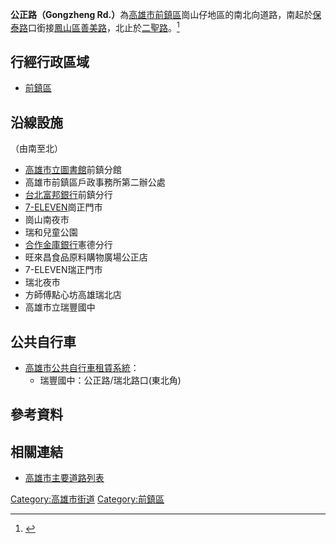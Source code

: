 {{Infobox TwRoad2
|bgcolorh=DARKGREEN
|colorh=white
|code=
|name= 公正路
|enname= Gongzheng Rd.
|level= 一般道路
|length=
|sec=
|lastext=
|line=
|start= [[保泰路|保泰路]]
|end= [[二聖路|二聖路]]
|junc= [[瑞隆路|瑞隆路]]、[[瑞北路|瑞北路]]
|img=
|cap=
|size=
|left= 
|right= [[善美路|善美路]]
|leftlink= 
|leftdirection= N
|rightlink= 善美路
|rightdirection= S
|SN=
|SNtype=
|SNNum=
|SN2=
|SN2type=
|SN2Num=
|SN3=
|SN3type=
|SN3Num=
}}
'''公正路（Gongzheng Rd.）'''為[[高雄市|高雄市]][[前鎮區|前鎮區]]崗山仔地區的南北向道路，南起於[[保泰路|保泰路]]口銜接[[鳳山區|鳳山區]][[善美路|善美路]]，北止於[[二聖路|二聖路]]。<ref>{{Cite web |url=http://urbanebook.kcg.gov.tw/books/wholeway/241/pdf/source/13932121334866.pdf |title=高雄市政府變更高雄市都市計畫(崗山仔地區)細部計畫(第三次通盤檢討)案 |accessdate=2020-08-06 |archive-date=2014-09-07 |archive-url=https://web.archive.org/web/20140907032845/http://urbanebook.kcg.gov.tw/books/wholeway/241/pdf/source/13932121334866.pdf |dead-url=no }}</ref>
== 行經行政區域 ==
* [[前鎮區|前鎮區]]
== 沿線設施 ==
（由南至北）
* [[高雄市立圖書館|高雄市立圖書館]]前鎮分館
* 高雄市前鎮區戶政事務所第二辦公處
* [[台北富邦銀行|台北富邦銀行]]前鎮分行
* [[7-ELEVEN|7-ELEVEN]]崗正門市
* 崗山南夜市
* 瑞和兒童公園
* [[合作金庫銀行|合作金庫銀行]]憲德分行
* 旺來昌食品原料購物廣場公正店
* 7-ELEVEN瑞正門市
* 瑞北夜市
* 方師傅點心坊高雄瑞北店
* 高雄市立瑞豐國中

== 公共自行車 ==
* [[高雄市公共自行車租賃系統|高雄市公共自行車租賃系統]]：
** 瑞豐國中：公正路/瑞北路口(東北角)

== 參考資料 ==
{{Reflist}}
== 相關連結 ==
* [[高雄市主要道路列表|高雄市主要道路列表]]

{{高雄市重要道路}}

[[Category:高雄市街道|Category:高雄市街道]]
[[Category:前鎮區|Category:前鎮區]]